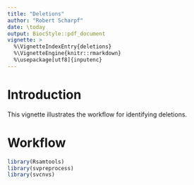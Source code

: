 ```yaml
---
title: "Deletions"
author: "Robert Scharpf"
date: \today
output: BiocStyle::pdf_document
vignette: >
  %\VignetteIndexEntry{deletions}
  %\VignetteEngine{knitr::rmarkdown}
  %\usepackage[utf8]{inputenc} 
---
```


# Introduction

This vignette illustrates the workflow for identifying deletions.

# Workflow

```r
library(Rsamtools)
library(svpreprocess)
library(svcnvs)
```



  